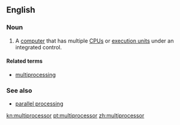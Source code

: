 ==English==

===Noun===
{{en-noun}}

#{{computer hardware}} A [[computer]] that has multiple [[CPU]]s or [[execution unit]]s under an integrated control.

====Related terms====
*[[multiprocessing]]

===See also===
*[[parallel processing]]

[[kn:multiprocessor]]
[[pt:multiprocessor]]
[[zh:multiprocessor]]